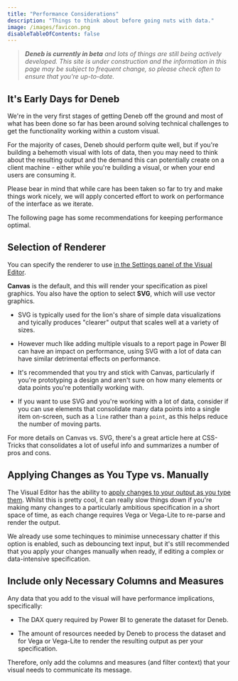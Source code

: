 ```yaml
---
title: "Performance Considerations"
description: "Things to think about before going nuts with data."
image: /images/favicon.png
disableTableOfContents: false
---
```



> _**Deneb is currently in beta** and lots of things are still being actively developed. This site is under construction and the information in this page may be subject to frequent change, so please check often to ensure that you're up-to-date._

## It's Early Days for Deneb

We're in the very first stages of getting Deneb off the ground and most of what has been done so far has been around solving technical challenges to get the functionality working within a custom visual.

For the majority of cases, Deneb should perform quite well, but if you're building a behemoth visual with lots of data, then you may need to think about the resulting output and the demand this can potentially create on a client machine - either while you're building a visual, or when your end users are consuming it.

Please bear in mind that while care has been taken so far to try and make things work nicely, we will apply concerted effort to work on performance of the interface as we iterate.

The following page has some recommendations for keeping performance optimal.

## Selection of Renderer

You can specify the renderer to use [in the Settings panel of the Visual Editor](visual-editor#settings-tab).

**Canvas** is the default, and this will render your specification as pixel graphics. You also have the option to select **SVG**, which will use vector graphics.

-   SVG is typically used for the lion's share of simple data visualizations and tyically produces "clearer" output that scales well at a variety of sizes.

-   However much like adding multiple visuals to a report page in Power BI can have an impact on performance, using SVG with a lot of data can have similar detrimental effects on performance.

-   It's recommended that you try and stick with Canvas, particularly if you're prototyping a design and aren't sure on how many elements or data points you're potentially working with.

-   If you want to use SVG and you're working with a lot of data, consider if you can use elements that consolidate many data points into a single item on-screen, such as a `line` rather than a `point`, as this helps reduce the number of moving parts.

For more details on Canvas vs. SVG, <OutboundLink href="https://css-tricks.com/when-to-use-svg-vs-when-to-use-canvas/" target="_blank">there's a great article here at CSS-Tricks</OutboundLink> that consolidates a lot of useful info and summarizes a number of pros and cons.

## Applying Changes as You Type vs. Manually

The Visual Editor has the ability to [apply changes to your output as you type them](visual-editor#toggle-auto-apply). Whilst this is pretty cool, it can really slow things down if you're making many changes to a particularly ambitious specification in a short space of time, as each change requires Vega or Vega-Lite to re-parse and render the output.

We already use some techinques to minimise unnecessary chatter if this option is enabled, such as <OutboundLink href="https://css-tricks.com/debouncing-throttling-explained-examples/" target="_blank">debouncing text input</OutboundLink>, but it's still recommended that you apply your changes manually when ready, if editing a complex or data-intensive specification.

## Include only Necessary Columns and Measures

Any data that you add to the visual will have performance implications, specifically:

-   The DAX query required by Power BI to generate the dataset for Deneb.

-   The amount of resources needed by Deneb to process the dataset and for Vega or Vega-Lite to render the resulting output as per your specification.

Therefore, only add the columns and measures (and filter context) that your visual needs to communicate its message.
